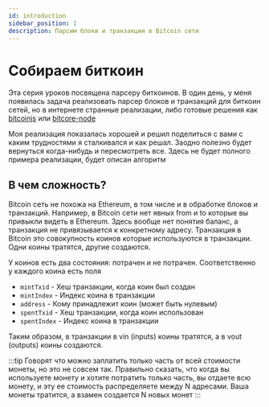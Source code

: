 ```yaml
---
id: introduction
sidebar_position: 1
description: Парсим блоки и транзакции в Bitcoin сети
---
```


# Собираем биткоин

Эта серия уроков посвящена парсеру биткоинов. В один день, у меня появилась задача реализовать парсер блоков и транзакций
для биткоин сетей, но в интернете странные реализации, либо готовые решения как [bitcoinjs](https://github.com/bitcoinjs/bitcoinjs-lib) или [bitcore-node](https://github.com/bitpay/bitcore/tree/master/packages/bitcore-node)

Моя реализация показалась хорошей и решил поделиться с вами с каким трудностями я сталкивался и как решал. Заодно полезно будет
вернуться когда-нибудь и пересмотреть все. Здесь не будет полного примера реализации, будет описан алгоритм

## В чем сложность?

Bitcoin сеть не похожа на Ethereum, в том числе и в обработке блоков и транзакций. Например, в Bitcoin сети нет явных from и to
которые вы привыкли видеть в Ethereum. Здесь вообще нет понятия баланс, а транзакция не привязывается к конкретному адресу.
Транзакция в Bitcoin это совокупность коинов которые используются в транзакции. Одни коины тратятся, другие создаются.

У коинов есть два состояния: потрачен и не потрачен. Соответственно у каждого коина есть поля

- `mintTxid` - Хеш транзакции, когда коин был создан
- `mintIndex` - Индекс коина в транзакции
- `address` - Кому принадлежит коин (может быть нулевым)
- `spentTxid` - Хеш транзакции, когда коин использован
- `spentIndex` - Индекс коина в транзакции

Таким образом, в транзакции в vin (inputs) коины тратятся, а в vout (outputs) коины создаются.

:::tip
Говорят что можно заплатить только часть от всей стоимости монеты, но это не совсем так. Правильно сказать, что когда
вы используете монету и хотите потратить только часть, вы отдаете всю монету, и эту ее стоимость распределяете между N адресами.
Ваша монеты тратится, а взамен создается N новых монет
:::
